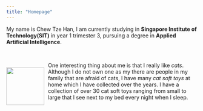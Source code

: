 ---
title: "Homepage"
---

My name is Chew Tze Han, I am currently studying in **Singapore Institute of Technology(SIT)** in year 1 trimester 3, pursuing a degree in **Applied Artificial Intelligence**.

\


::: {style="float:left; position: relative; top: 0px"}
![](imgs/cat.jpeg){height="100px" style="margin-right: 10px; align: left"}
:::

One interesting thing about me is that I really like *cats*. Although I do not own one as my there are people in my family that are afraid of cats, I have many *cat soft toys* at home which I have collected over the years. I have a collection of over 30 cat soft toys ranging from small to large that I see next to my bed every night when I sleep.